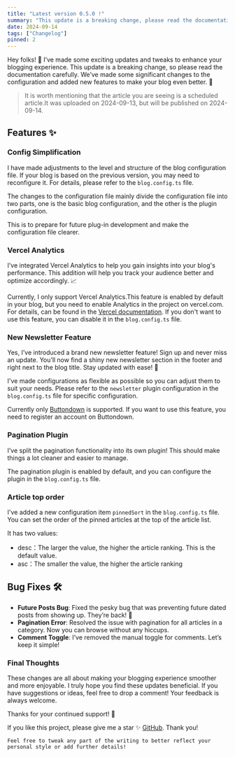 ```yaml
---
title: "Latest version 0.5.0 !"
summary: "This update is a breaking change, please read the documentation carefully"
date: 2024-09-14
tags: ["Changelog"]
pinned: 2
---
```


Hey folks! 🎉 I’ve made some exciting updates and tweaks to enhance your blogging experience.
This update is a breaking change, so please read the documentation carefully.
We’ve made some significant changes to the configuration and added new features to make your blog even better. 🚀

> It is worth mentioning that the article you are seeing is a scheduled article.It was uploaded on 2024-09-13, but will be published on 2024-09-14.

## Features ✨

### Config Simplification

I have made adjustments to the level and structure of the blog configuration file.
If your blog is based on the previous version, you may need to reconfigure it.
For details, please refer to the `blog.config.ts` file.

The changes to the configuration file mainly divide the configuration file into two parts, one is the basic blog configuration, and the other is the plugin configuration.

This is to prepare for future plug-in development and make the configuration file clearer.

### Vercel Analytics

I’ve integrated Vercel Analytics to help you gain insights into your blog's performance.
This addition will help you track your audience better and optimize accordingly. 📈

Currently, I only support Vercel Analytics.This feature is enabled by default in your blog, but you need to enable Analytics in the project on vercel.com.
For details, can be found in the [Vercel documentation](https://vercel.com/docs/analytics).
If you don't want to use this feature, you can disable it in the `blog.config.ts` file.

### New Newsletter Feature

Yes, I’ve introduced a brand new newsletter feature! Sign up and never miss an update.
You’ll now find a shiny new newsletter section in the footer and right next to the blog title. Stay updated with ease! 📰

I've made configurations as flexible as possible so you can adjust them to suit your needs.
Please refer to the `newsletter` plugin configuration in the `blog.config.ts` file for specific configuration.

Currently only [Buttondown](https://buttondown.email) is supported.
If you want to use this feature, you need to register an account on Buttondown.

### Pagination Plugin

I’ve split the pagination functionality into its own plugin! This should make things a lot cleaner and easier to manage.

The pagination plugin is enabled by default, and you can configure the plugin in the `blog.config.ts` file.

### Article top order

I've added a new configuration item `pinnedSort` in the `blog.config.ts` file.
You can set the order of the pinned articles at the top of the article list.

It has two values:
 - desc：The larger the value, the higher the article ranking. This is the default value.
 - asc：The smaller the value, the higher the article ranking


## Bug Fixes 🛠️

- **Future Posts Bug**: Fixed the pesky bug that was preventing future dated posts from showing up. They’re back! 🎉
- **Pagination Error**: Resolved the issue with pagination for all articles in a category. Now you can browse without any hiccups.
- **Comment Toggle**: I’ve removed the manual toggle for comments. Let’s keep it simple!

### Final Thoughts

These changes are all about making your blogging experience smoother and more enjoyable. I truly hope you find these updates beneficial.
If you have suggestions or ideas, feel free to drop a comment! Your feedback is always welcome.

Thanks for your continued support! 🙏

If you like this project, please give me a star ✨ [GitHub](https://github.com/imyuanli/next-blog). Thank you!

```
Feel free to tweak any part of the writing to better reflect your personal style or add further details!
```